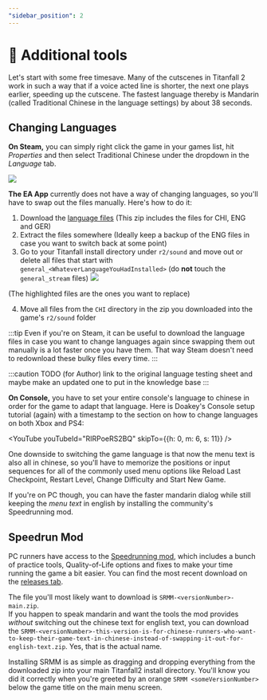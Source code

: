 ```yaml
---
"sidebar_position": 2
---
```



# 🔧 Additional tools

Let's start with some free timesave. Many of the cutscenes in Titanfall 2 work in such a way that if a voice acted line is shorter, the next one plays earlier, speeding up the cutscene. The fastest language thereby is Mandarin (called Traditional Chinese in the language settings) by about 38 seconds.

## Changing Languages

**On Steam,** you can simply right click the game in your games list, hit _Properties_ and then select Traditional Chinese under the dropdown in the _Language_ tab.

![](img/s-langchange.jpg)

**The EA App** currently does not have a way of changing languages, so you'll have to swap out the files manually. Here's how to do it:

1. Download the [language files](https://drive.google.com/file/d/1Q9BQiJ2nVWffmbKgzgp4bTolsfBtlCyM/view) (This zip includes the files for CHI, ENG and GER)
2. Extract the files somewhere (Ideally keep a backup of the ENG files in case you want to switch back at some point)
3.  Go to your Titanfall install directory under `r2/sound` and move out or delete all files that start with `general_<WhateverLanguageYouHadInstalled>` (do **not** touch the `general_stream` files)&#x20;
![](img/s-langfiles.jpg)

(The highlighted files are the ones you want to replace)

4. Move all files from the `CHI` directory in the zip you downloaded into the game's `r2/sound` folder

:::tip
Even if you're on Steam, it can be useful to download the language files in case you want to change languages again since swapping them out manually is a lot faster once you have them. That way Steam doesn't need to redownload these bulky files every time.
:::

:::caution TODO (for Author)
link to the original language testing sheet and maybe make an updated one to put in the knowledge base
:::

**On Console,** you have to set your entire console's language to chinese in order for the game to adapt that language. Here is Doakey's Console setup tutorial (again) with a timestamp to the section on how to change languages on both Xbox and PS4:

<YouTube youTubeId="RIRPoeRS2BQ" skipTo={{h: 0, m: 6, s: 11}} />

One downside to switching the game language is that now the menu text is also all in chinese, so you'll have to memorize the positions or input sequences for all of the commonly used menu options like Reload Last Checkpoint, Restart Level, Change Difficulty and Start New Game.

If you're on PC though, you can have the faster mandarin dialog while still keeping the _menu text_ in english by installing the community's Speedrunning mod.



## Speedrun Mod

PC runners have access to the [Speedrunning mod](https://github.com/zweek/TF2SR-Menu-Mod), which includes a bunch of practice tools, Quality-of-Life options and fixes to make your time running the game a bit easier. You can find the most recent download on the [releases tab](https://github.com/zweek/TF2SR-Menu-Mod/releases).

The file you'll most likely want to download is `SRMM-<versionNumber>-main.zip`.<br/>
If you happen to speak mandarin and want the tools the mod provides _without_ switching out the chinese text for english text, you can download the `SRMM-<versionNumber>-this-version-is-for-chinese-runners-who-want-to-keep-their-game-text-in-chinese-instead-of-swapping-it-out-for-english-text.zip`. Yes, that is the actual name.

Installing SRMM is as simple as dragging and dropping everything from the downloaded zip into your main Titanfall2 install directory. You'll know you did it correctly when you're greeted by an orange `SRMM <someVersionNumber>` below the game title on the main menu screen.